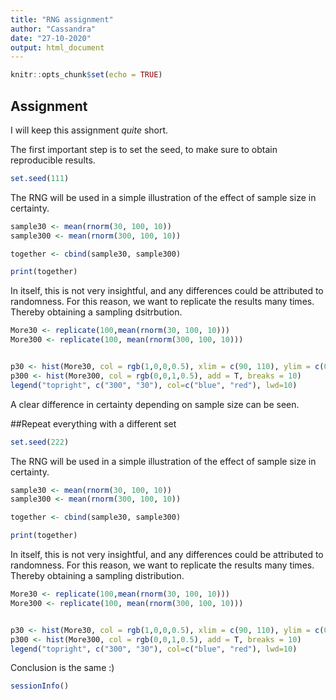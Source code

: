 ```yaml
---
title: "RNG assignment"
author: "Cassandra"
date: "27-10-2020"
output: html_document
---
```


```r
knitr::opts_chunk$set(echo = TRUE)
```

## Assignment

I will keep this assignment *quite* short. 


The first important step is to set the seed, to make sure to obtain reproducible results.
```r
set.seed(111)
```


The RNG will be used in a simple illustration of the effect of sample size in certainty.

```r
sample30 <- mean(rnorm(30, 100, 10))
sample300 <- mean(rnorm(300, 100, 10))

together <- cbind(sample30, sample300)

print(together)

```
In itself, this is not very insightful, and any differences could be attributed to randomness. For this reason, we want to replicate the results many times. Thereby obtaining a sampling dsitrbution. 

```r

More30 <- replicate(100,mean(rnorm(30, 100, 10)))
More300 <- replicate(100, mean(rnorm(300, 100, 10)))


p30 <- hist(More30, col = rgb(1,0,0,0.5), xlim = c(90, 110), ylim = c(0, 50), breaks = 20, main = 'Comparison histogram', xlab = 'mean')
p300 <- hist(More300, col = rgb(0,0,1,0.5), add = T, breaks = 10)
legend("topright", c("300", "30"), col=c("blue", "red"), lwd=10)


```

A clear difference in certainty depending on sample size can be seen. 



##Repeat everything with a different set

```r
set.seed(222)
```


The RNG will be used in a simple illustration of the effect of sample size in certainty.

```r
sample30 <- mean(rnorm(30, 100, 10))
sample300 <- mean(rnorm(300, 100, 10))

together <- cbind(sample30, sample300)

print(together)

```
In itself, this is not very insightful, and any differences could be attributed to randomness. For this reason, we want to replicate the results many times. Thereby obtaining a sampling distribution. 

```r

More30 <- replicate(100,mean(rnorm(30, 100, 10)))
More300 <- replicate(100, mean(rnorm(300, 100, 10)))


p30 <- hist(More30, col = rgb(1,0,0,0.5), xlim = c(90, 110), ylim = c(0, 50), breaks = 20, main = 'Comparison histogram', xlab = 'mean')
p300 <- hist(More300, col = rgb(0,0,1,0.5), add = T, breaks = 10)
legend("topright", c("300", "30"), col=c("blue", "red"), lwd=10)


```

Conclusion is the same :)

```r
sessionInfo()
```

